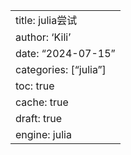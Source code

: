 ---
title: julia尝试
author: 'Kili'
date: "2024-07-15"
categories: ["julia"]
toc: true
cache: true
draft: true
engine: julia
---